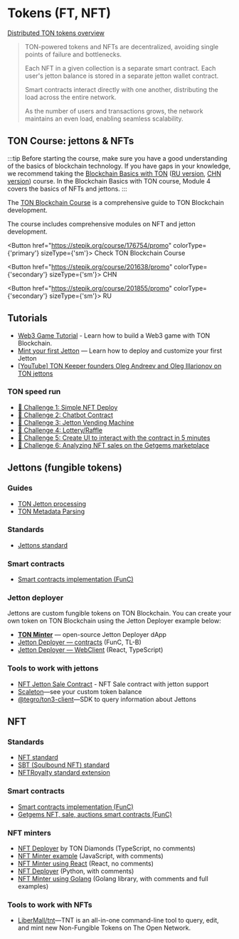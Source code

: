 

# Tokens (FT, NFT)

[Distributed TON tokens overview](https://telegra.ph/Scalable-DeFi-in-TON-03-30)

> TON-powered tokens and NFTs are decentralized, avoiding single points of failure and bottlenecks.
>
> Each NFT in a given collection is a separate smart contract. Each user's jetton balance is stored in a separate jetton wallet contract.
>
> Smart contracts interact directly with one another, distributing the load across the entire network.
>
> As the number of users and transactions grows, the network maintains an even load, enabling seamless scalability.

## TON Course: jettons & NFTs

:::tip
Before starting the course, make sure you have a good understanding of the basics of blockchain technology. If you have gaps in your knowledge, we recommend taking the [Blockchain Basics with TON](https://stepik.org/course/201294/promo) ([RU version](https://stepik.org/course/202221/), [CHN version](https://stepik.org/course/200976/)) course.
In the Blockchain Basics with TON course, Module 4 covers the basics of NFTs and jettons.
:::

The [TON Blockchain Course](https://stepik.org/course/176754/) is a comprehensive guide to TON Blockchain development.

The course includes comprehensive modules on NFT and jetton development.

<Button href="https://stepik.org/course/176754/promo" colorType={'primary'} sizeType={'sm'}>
  Check TON Blockchain Course
</Button>

<Button href="https://stepik.org/course/201638/promo" colorType={'secondary'} sizeType={'sm'}>
  CHN
</Button>

<Button href="https://stepik.org/course/201855/promo" colorType={'secondary'} sizeType={'sm'}>
  RU
</Button>

## Tutorials

- [Web3 Game Tutorial](/v3/guidelines/dapps/tutorials/web3-game-example) - Learn how to build a Web3 game with TON Blockchain.
- [Mint your first Jetton](/v3/guidelines/dapps/tutorials/mint-your-first-token/) — Learn how to deploy and customize your first Jetton
- [\[YouTube\] TON Keeper founders Oleg Andreev and Oleg Illarionov on TON jettons](https://www.youtube.com/watch?v=oEO29KmOpv4)

### TON speed run

- [🚩 Challenge 1: Simple NFT Deploy](https://github.com/romanovichim/TONQuest1)
- [🚩 Challenge 2: Chatbot Contract](https://github.com/romanovichim/TONQuest2)
- [🚩 Challenge 3: Jetton Vending Machine](https://github.com/romanovichim/TONQuest3)
- [🚩 Challenge 4: Lottery/Raffle](https://github.com/romanovichim/TONQuest4)
- [🚩 Challenge 5: Create UI to interact with the contract in 5 minutes](https://github.com/romanovichim/TONQuest5)
- [🚩 Challenge 6: Analyzing NFT sales on the Getgems marketplace](https://github.com/romanovichim/TONQuest6)

## Jettons (fungible tokens)

### Guides

- [TON Jetton processing](/v3/guidelines/dapps/asset-processing/jettons)
- [TON Metadata Parsing](/v3/guidelines/dapps/asset-processing/nft-processing/metadata-parsing)

### Standards

- [Jettons standard](https://github.com/ton-blockchain/TEPs/blob/master/text/0074-jettons-standard.md)

### Smart contracts

- [Smart contracts implementation (FunC)](https://github.com/ton-blockchain/token-contract/)

### Jetton deployer

Jettons are custom fungible tokens on TON Blockchain. You can create your own token on TON Blockchain using the Jetton Deployer example below:

- **[TON Minter](https://minter.ton.org/)** — open-source Jetton Deployer dApp
- [Jetton Deployer — contracts](https://github.com/ton-defi-org/jetton-deployer-contracts) (FunC, TL-B)
- [Jetton Deployer — WebClient](https://github.com/ton-defi-org/jetton-deployer-webclient) (React, TypeScript)

### Tools to work with jettons

- [NFT Jetton Sale Contract](https://github.com/dvlkv/nft-jetton-sale-smc) - NFT Sale contract with jetton support
- [Scaleton](http://scaleton.io)—see your custom token balance
- [@tegro/ton3-client](https://github.com/TegroTON/ton3-client#jettons-example)—SDK to query information about Jettons

## NFT

### Standards

- [NFT standard](https://github.com/ton-blockchain/TEPs/blob/master/text/0062-nft-standard.md)
- [SBT (Soulbound NFT) standard](https://github.com/ton-blockchain/TEPs/blob/master/text/0085-sbt-standard.md)
- [NFTRoyalty standard extension](https://github.com/ton-blockchain/TEPs/blob/master/text/0066-nft-royalty-standard.md)

### Smart contracts

- [Smart contracts implementation (FunC)](https://github.com/ton-blockchain/token-contract/)
- [Getgems NFT, sale, auctions smart contracts (FunC)](https://github.com/getgems-io/nft-contracts)

### NFT minters

- [NFT Deployer](https://github.com/tondiamonds/ton-nft-deployer) by TON Diamonds (TypeScript, no comments)
- [NFT Minter example](https://github.com/ton-foundation/token-contract/tree/main/nft/web-example) (JavaScript, with comments)
- [NFT Minter using React](https://github.com/tonbuilders/tonbuilders-minter) (React, no comments)
- [NFT Deployer](https://github.com/anomaly-guard/nft-deployer) (Python, with comments)
- [NFT Minter using Golang](https://github.com/xssnick/tonutils-go#nft) (Golang library, with comments and full examples)

### Tools to work with NFTs

- [LiberMall/tnt](https://github.com/LiberMall/tnt)—TNT is an all-in-one command-line tool to query, edit, and mint new Non-Fungible Tokens on The Open Network.

<Feedback />

